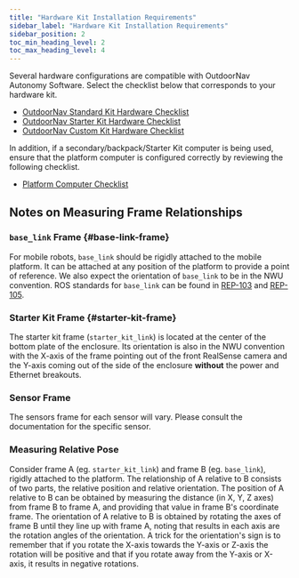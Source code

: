 ```yaml
---
title: "Hardware Kit Installation Requirements"
sidebar_label: "Hardware Kit Installation Requirements"
sidebar_position: 2
toc_min_heading_level: 2
toc_max_heading_level: 4
---
```


Several hardware configurations are compatible with OutdoorNav Autonomy Software.
Select the checklist below that corresponds to your hardware kit.

- [OutdoorNav Standard Kit Hardware Checklist](/docs_outdoornav_user_manual/integration_requirements/hardware_integration_requirements/standard_kit_hardware_checklist)
- [OutdoorNav Starter Kit Hardware Checklist](/docs_outdoornav_user_manual/integration_requirements/hardware_integration_requirements/starter_kit_hardware_checklist)
- [OutdoorNav Custom Kit Hardware Checklist](/docs_outdoornav_user_manual/integration_requirements/hardware_integration_requirements/custom_kit_hardware_checklist)

In addition, if a secondary/backpack/Starter Kit computer is being used, ensure that the platform computer is configured correctly by reviewing the following checklist.

- [Platform Computer Checklist](/docs_outdoornav_user_manual/integration_requirements/hardware_integration_requirements/platform_computer_checklist)

## Notes on Measuring Frame Relationships

### `base_link` Frame {#base-link-frame}

For mobile robots, `base_link` should be rigidly attached to the mobile platform.
It can be attached at any position of the platform to provide a point of reference.
We also expect the orientation of `base_link` to be in the NWU convention.
ROS standards for `base_link` can be found in [REP-103](https://www.ros.org/reps/rep-0103.html#axis-orientation) and [REP-105](https://www.ros.org/reps/rep-0105.html#base-link).

### Starter Kit Frame {#starter-kit-frame}

The starter kit frame (`starter_kit_link`) is located at the center of the bottom plate of the enclosure.
Its orientation is also in the NWU convention with the X-axis of the frame pointing out of the front RealSense camera and the Y-axis coming out of the side of the enclosure **without** the power and Ethernet breakouts.

### Sensor Frame

The sensors frame for each sensor will vary. Please consult the documentation for the specific sensor.

### Measuring Relative Pose

Consider frame A (eg. `starter_kit_link`) and frame B (eg. `base_link`), rigidly attached to the platform.
The relationship of A relative to B consists of two parts, the relative position and relative orientation.
The position of A relative to B can be obtained by measuring the distance (in X, Y, Z axes) from frame B to frame A, and providing that value in frame B's coordinate frame.
The orientation of A relative to B is obtained by rotating the axes of frame B until they line up with frame A, noting that results in each axis are the rotation angles of the orientation.
A trick for the orientation's sign is to remember that if you rotate the X-axis towards the Y-axis or Z-axis the rotation will be positive and that if you rotate away from the Y-axis or X-axis, it results in negative rotations.
